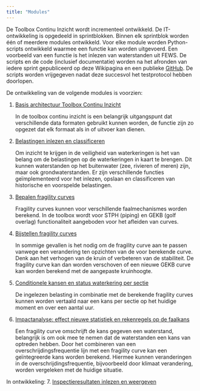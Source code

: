 ---
title: "Modules"
---

De Toolbox Continu Inzicht wordt incrementeel ontwikkeld. De IT-ontwikkeling is opgedeeld in sprintblokken.
Binnen elk sprintblok worden één of meerdere modules ontwikkeld. Voor elke module worden Python-scripts ontwikkeld waarmee een functie kan worden uitgevoerd.
Een voorbeeld van een functie is het inlezen van waterstanden uit FEWS.
De scripts en de code (inclusief documentatie) worden na het afronden van iedere sprint gepubliceerd op deze Wikipagina en een publieke [GitHub](https://github.com/continu-inzicht/toolbox-continu-inzicht).
De scripts worden vrijgegeven nadat deze succesvol het testprotocol hebben doorlopen.

De ontwikkeling van de volgende modules is voorzien:

1.  [Basis architectuur Toolbox Continu Inzicht](modules/architectuur.qmd)

    In de toolbox continu inzicht is een belangrijk uitgangspunt dat verschillende data formaten gebruikt kunnen worden, de functie zijn zo opgezet dat elk formaat als in of uitvoer kan dienen.

2.  [Belastingen inlezen en classificeren](modules/belastingen.qmd)

    Om inzicht te krijgen in de veiligheid van waterkeringen is het van belang om de belastingen op de waterkeringen in kaart te brengen.
    Dit kunnen waterstanden op het buitenwater (zee, rivieren of meren) zijn, maar ook grondwaterstanden. Er zijn verschillende functies geïmplementeerd voor het inlezen, opslaan en classificeren van historische en voorspelde belastingen.

3.  [Bepalen fragility curves](modules/bepalen_fragility_curves.qmd)

    Fragility curves kunnen voor verschillende faalmechanismes worden berekend. In de toolbox wordt voor STPH (piping) en GEKB (golf overlag) functionaliteit aangeboden voor het afleiden van curves.


4.  [Bijstellen fragility curves](modules/bijstellen_fragility_curves.qmd)

    In sommige gevallen is het nodig om de fragility curve aan te passen vanwege een verandering ten opzichten van de voor berekende curve. Denk aan het verhogen van de kruin of verbeteren van de stabiliteit. De fragility curve kan dan worden verschoven of een nieuwe GEKB curve kan worden berekend met de aangepaste kruinhoogte.

5.  [Conditionele kansen en status waterkering per sectie](modules/kansen_en_status_per_sectie.qmd)

    De ingelezen belasting in combinatie met de berekende fragility curves kunnen worden vertaald naar een kans per sectie op het huidige moment en over een aantal uur.

6.  [Impactanalyse: effect nieuwe statistiek en rekenregels op de faalkans](modules/impactanalyse.qmd)

    Een fragility curve omschrijft de kans gegeven een waterstand, belangrijk is om ook mee te nemen dat de waterstanden een kans van optreden hebben. Door het combineren van een overschrijdingsfrequentie lijn met een fragility curve kan een geïntegreerde kans worden berekend. Hiermee kunnen veranderingen in de overschrijdingsfrequentie, bijvoorbeeld door klimaat verandering, worden vergeleken met de huidige situatie.

In ontwikkeling:
7.  [Inspectieresultaten inlezen en weergeven](modules/inspectieresultaten.qmd)
